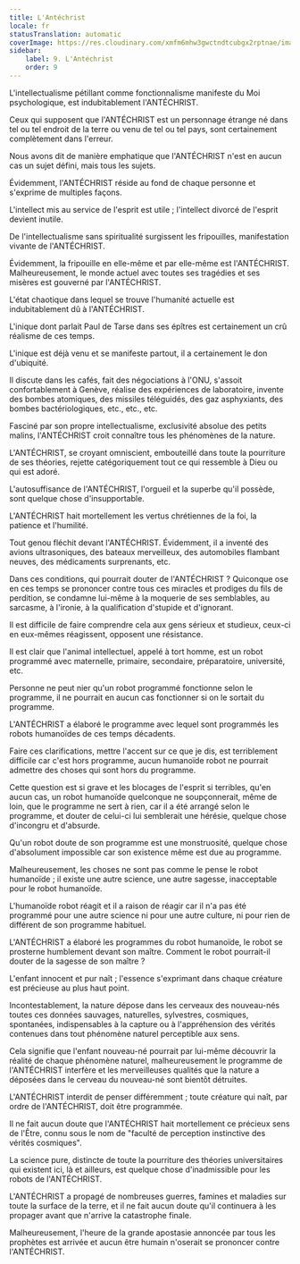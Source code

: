 ```yaml
---
title: L'Antéchrist
locale: fr
statusTranslation: automatic
coverImage: https://res.cloudinary.com/xmfm6mhw3gwctndtcubgx2rptnae/image/upload/v1741354419/small_cover_la_gran_rebelion_28716e29d2.webp
sidebar:
    label: 9. L'Antéchrist
    order: 9
---
```

L'intellectualisme pétillant comme fonctionnalisme manifeste du Moi psychologique, est indubitablement l'ANTÉCHRIST.

Ceux qui supposent que l'ANTÉCHRIST est un personnage étrange né dans tel ou tel endroit de la terre ou venu de tel ou tel pays, sont certainement complètement dans l'erreur.

Nous avons dit de manière emphatique que l'ANTÉCHRIST n'est en aucun cas un sujet défini, mais tous les sujets.

Évidemment, l'ANTÉCHRIST réside au fond de chaque personne et s'exprime de multiples façons.

L'intellect mis au service de l'esprit est utile ; l'intellect divorcé de l'esprit devient inutile.

De l'intellectualisme sans spiritualité surgissent les fripouilles, manifestation vivante de l'ANTÉCHRIST.

Évidemment, la fripouille en elle-même et par elle-même est l'ANTÉCHRIST. Malheureusement, le monde actuel avec toutes ses tragédies et ses misères est gouverné par l'ANTÉCHRIST.

L'état chaotique dans lequel se trouve l'humanité actuelle est indubitablement dû à l'ANTÉCHRIST.

L'inique dont parlait Paul de Tarse dans ses épîtres est certainement un crû réalisme de ces temps.

L'inique est déjà venu et se manifeste partout, il a certainement le don d'ubiquité.

Il discute dans les cafés, fait des négociations à l'ONU, s'assoit confortablement à Genève, réalise des expériences de laboratoire, invente des bombes atomiques, des missiles téléguidés, des gaz asphyxiants, des bombes bactériologiques, etc., etc., etc.

Fasciné par son propre intellectualisme, exclusivité absolue des petits malins, l'ANTÉCHRIST croit connaître tous les phénomènes de la nature.

L'ANTÉCHRIST, se croyant omniscient, embouteillé dans toute la pourriture de ses théories, rejette catégoriquement tout ce qui ressemble à Dieu ou qui est adoré.

L'autosuffisance de l'ANTÉCHRIST, l'orgueil et la superbe qu'il possède, sont quelque chose d'insupportable.

L'ANTÉCHRIST hait mortellement les vertus chrétiennes de la foi, la patience et l'humilité.

Tout genou fléchit devant l'ANTÉCHRIST. Évidemment, il a inventé des avions ultrasoniques, des bateaux merveilleux, des automobiles flambant neuves, des médicaments surprenants, etc.

Dans ces conditions, qui pourrait douter de l'ANTÉCHRIST ? Quiconque ose en ces temps se prononcer contre tous ces miracles et prodiges du fils de perdition, se condamne lui-même à la moquerie de ses semblables, au sarcasme, à l'ironie, à la qualification d'stupide et d'ignorant.

Il est difficile de faire comprendre cela aux gens sérieux et studieux, ceux-ci en eux-mêmes réagissent, opposent une résistance.

Il est clair que l'animal intellectuel, appelé à tort homme, est un robot programmé avec maternelle, primaire, secondaire, préparatoire, université, etc.

Personne ne peut nier qu'un robot programmé fonctionne selon le programme, il ne pourrait en aucun cas fonctionner si on le sortait du programme.

L'ANTÉCHRIST a élaboré le programme avec lequel sont programmés les robots humanoïdes de ces temps décadents.

Faire ces clarifications, mettre l'accent sur ce que je dis, est terriblement difficile car c'est hors programme, aucun humanoïde robot ne pourrait admettre des choses qui sont hors du programme.

Cette question est si grave et les blocages de l'esprit si terribles, qu'en aucun cas, un robot humanoïde quelconque ne soupçonnerait, même de loin, que le programme ne sert à rien, car il a été arrangé selon le programme, et douter de celui-ci lui semblerait une hérésie, quelque chose d'incongru et d'absurde.

Qu'un robot doute de son programme est une monstruosité, quelque chose d'absolument impossible car son existence même est due au programme.

Malheureusement, les choses ne sont pas comme le pense le robot humanoïde ; il existe une autre science, une autre sagesse, inacceptable pour le robot humanoïde.

L'humanoïde robot réagit et il a raison de réagir car il n'a pas été programmé pour une autre science ni pour une autre culture, ni pour rien de différent de son programme habituel.

L'ANTÉCHRIST a élaboré les programmes du robot humanoïde, le robot se prosterne humblement devant son maître. Comment le robot pourrait-il douter de la sagesse de son maître ?

L'enfant innocent et pur naît ; l'essence s'exprimant dans chaque créature est précieuse au plus haut point.

Incontestablement, la nature dépose dans les cerveaux des nouveau-nés toutes ces données sauvages, naturelles, sylvestres, cosmiques, spontanées, indispensables à la capture ou à l'appréhension des vérités contenues dans tout phénomène naturel perceptible aux sens.

Cela signifie que l'enfant nouveau-né pourrait par lui-même découvrir la réalité de chaque phénomène naturel, malheureusement le programme de l'ANTÉCHRIST interfère et les merveilleuses qualités que la nature a déposées dans le cerveau du nouveau-né sont bientôt détruites.

L'ANTÉCHRIST interdit de penser différemment ; toute créature qui naît, par ordre de l'ANTÉCHRIST, doit être programmée.

Il ne fait aucun doute que l'ANTÉCHRIST hait mortellement ce précieux sens de l'Être, connu sous le nom de "faculté de perception instinctive des vérités cosmiques".

La science pure, distincte de toute la pourriture des théories universitaires qui existent ici, là et ailleurs, est quelque chose d'inadmissible pour les robots de l'ANTÉCHRIST.

L'ANTÉCHRIST a propagé de nombreuses guerres, famines et maladies sur toute la surface de la terre, et il ne fait aucun doute qu'il continuera à les propager avant que n'arrive la catastrophe finale.

Malheureusement, l'heure de la grande apostasie annoncée par tous les prophètes est arrivée et aucun être humain n'oserait se prononcer contre l'ANTÉCHRIST.

